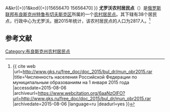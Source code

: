 {{Infobox Settlement
| official_name = 尤罗沃农村居民点
| native_name = Юровское сельское поселение
| settlement_type = [[农村居民点|农村居民点]]
| subdivision_type = [[国家|国家]]
| subdivision_type1 = [[州_(俄罗斯)|州]]
| subdivision_type2 = [[区_(苏联)|区]]
| subdivision_name = {{RUS}}
| subdivision_name1 = [[布良斯克州|布良斯克州]]
| subdivision_name2 = [[特鲁布切夫斯克区|特鲁布切夫斯克区]]
| seat_type = 行政中心
| seat = 尤罗沃
| population_as_of=2015
| population_footnotes = <ref name=stat />
| population_total = 2817
| coordinates_display = inline,title
| latd =  | latm =  | lats =  | latNS = N
| longd =  | longm =  | longs =  | longEW = E
| timezone = [[莫斯科时间|MSK]]
| utc_offset = +3
| blank_name = [[俄罗斯市政土地区划代码|OKTMO编码]]
| blank_info = [http://classif.spb.ru/classificators/view/tma.php?st{{=}}A&kr{{=}}1&kod{{=}}15656470 15656470]
}}
'''尤罗沃农村居民点'''（{{lang-ru|Юровское сельское поселение}}）是[[俄罗斯联邦|俄罗斯联邦]][[布良斯克州|布良斯克州]][[特鲁布切夫斯克区|特鲁布切夫斯克区]]所属的一个[[农村居民点|农村居民点]]。其下辖有38个居民点，行政中心为尤罗沃。据2015年统计，该农村居民点的人口为2817人。<ref name=stat>{{ cite web |url=http://www.gks.ru/free_doc/doc_2015/bul_dr/mun_obr2015.rar |title=Численность населения Российской Федерации по муниципальным образованиям на 1 января 2015 года |accessdate=2015-08-06 |archiveurl=https://www.webcitation.org/6aaNzOlFO?url=http://www.gks.ru/free_doc/doc_2015/bul_dr/mun_obr2015.rar |archivedate=2015-08-06 |language=ru |deadurl=yes }}</ref>

== 参考文献 ==
{{reflist}}

{{Russia-stub}}

[[Category:布良斯克州农村居民点|Category:布良斯克州农村居民点]]